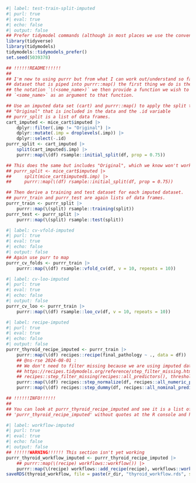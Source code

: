 ```r
#| label: test-train-split-imputed
#| purl: true
#| eval: true
#| echo: false
#| output: false
## Prefer tidymodel commands (although in most places we use the convention <pkg>::<function>())
library(tidyverse)
library(tidymodels)
tidymodels::tidymodels_prefer()
set.seed(5039378)

## !!!!!!README!!!!!!
##
## I'm new to using purrr but from what I can work out/understand so far and the way we want to use it we start with a
## dataset that is piped into purrr::map() the first thing we do is then define how we will refer to this dataset using
## the notation `\(<some_name>)` we then provide a function we wish to apply to each split of the data and use
## `<some_name>` as an argument to that function.

## Use an imputed data set (cart) and purrr::map() to apply the split to each imputed dataset. We first remove the
## "Original" that is included in the data and the .id variable
## purrr_split is a list of data frames.
cart_imputed <- mice_cart$imputed |>
    dplyr::filter(.imp != "Original") |>
    dplyr::mutate(.imp = droplevels(.imp)) |>
    dplyr::select(-.id)
purrr_split <- cart_imputed |>
    split(cart_imputed$.imp) |>
    purrr::map(\(df) rsample::initial_split(df, prop = 0.75))

## This does the same but includes "Original", which we know won't work well due to missing data.
## purrr_split <- mice_cart$imputed |>
##     split(mice_cart$imputed$.imp) |>
##     purrr::map(\(df) rsample::initial_split(df, prop = 0.75))

## Then derive a training and test dataset for each imputed dataset.
## purrr_train and purrr_test are again lists of data frames.
purrr_train <- purrr_split |>
    purrr::map(\(split) rsample::training(split))
purrr_test <- purrr_split |>
    purrr::map(\(split) rsample::test(split))

```

```r
#| label: cv-vfold-imputed
#| purl: true
#| eval: true
#| echo: false
#| output: false
## Again use purr to map
purrr_cv_folds <- purrr_train |>
    purrr::map(\(df) rsample::vfold_cv(df, v = 10, repeats = 10))
```

```r
#| label: cv-loo-imputed
#| purl: true
#| eval: true
#| echo: false
#| output: false
purrr_cv_loo <- purrr_train |>
    purrr::map(\(df) rsample::loo_cv(df, v = 10, repeats = 10))
```

```r
#| label: recipe-imputed
#| purl: true
#| eval: true
#| echo: false
#| output: false
purrr_thyroid_recipe_imputed <- purrr_train |>
    purrr::map(\(df) recipes::recipe(final_pathology ~ ., data = df)) |>
    ## @ns-rse 2024-08-01 :
    ## We don't need to filter missing because we are using imputed datasets
    ## https://recipes.tidymodels.org/reference/step_filter_missing.html
    ## recipes::step_filter_missing(recipes::all_predictors(), threshold = 0) |>
    purrr::map(\(df) recipes::step_normalize(df, recipes::all_numeric_predictors())) |>
    purrr::map(\(df) recipes::step_dummy(df, recipes::all_nominal_predictors()))

## !!!!!!INFO!!!!!!
##
## You can look at purrr_thyroid_recipe_imputed and see it is a list of two identical recipes (just enter
## 'purrr_thyroid_recipe_imputed' without quotes at the R console and hit Return)
```

```r
#| label: workflow-imputed
#| purl: true
#| eval: true
#| echo: false
#| output: false
## !!!!!!WARNING!!!!!! This section isn't yet working
purrr_thyroid_workflow_imputed <- purrr_thyroid_recipe_imputed |>
    ## purrr::map(\(recipe) workflows::workflow()) |>
    purrr::map(\(recipe) workflows::add_recipe(recipe), workflows::workflow())
saveRDS(thyroid_workflow, file = paste(r_dir, "thyroid_workflow.rds", sep = "/"))
```
